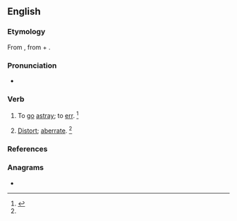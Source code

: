 ==English==

===Etymology===
From {{etyl|la|en}} {{m|la|aberrō||go astray; err}}, from {{m|la|ab||from, away from}} + {{m|la|errō||stray}}.

===Pronunciation===
* {{a|US}} {{IPA|/əˈbɜɹ/|lang=en}}

===Verb===
{{en-verb}}

# {{lb|en|intransitive|obsolete}} To [[go]] [[astray]]; to [[err]]. {{defdate|Attested from the mid 16<sup>th</sup> century until the mid 17<sup>th</sup> century.}}<ref name=SOED>{{R:SOED5|page=3}}</ref>
# {{lb|en|transitive|rare}} [[distort|Distort]]; [[aberrate]]. {{defdate|First attested in the late 19<sup>th</sup> century.}}<ref name=SOED/>

===References===
<references/>

===Anagrams===
* {{anagrams|en|Barre|Berra|Raber|barer|barre|rebar}}